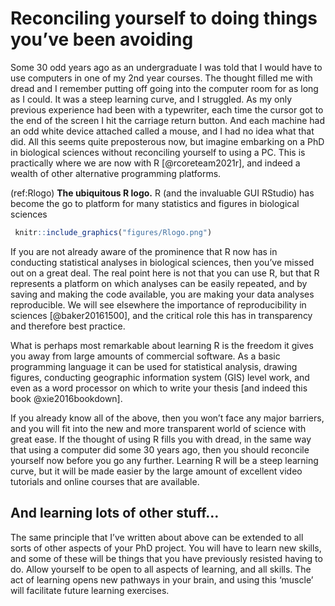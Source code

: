 # Reconciling yourself to doing things you've been avoiding {#useR}
Some 30 odd years ago as an undergraduate I was told that I would have to use computers in one of my 2nd year courses. The thought filled me with dread and I remember putting off going into the computer room for as long as I could. It was a steep learning curve, and I struggled. As my only previous experience had been with a typewriter, each time the cursor got to the end of the screen I hit the carriage return button. And each machine had an odd white device attached called a mouse, and I had no idea what that did. All this seems quite preposterous now, but imagine embarking on a PhD in biological sciences without reconciling yourself to using a PC. This is practically where we are now with R [@rcoreteam2021r], and indeed a wealth of other alternative programming platforms. 

(ref:Rlogo) **The ubiquitous R logo.** R (and the invaluable GUI RStudio) has become the go to platform for many statistics and figures in biological sciences

```{r Rlogo, out.width = '33%', echo=FALSE, fig.align='centre', fig.cap="(ref:Rlogo)"}
 knitr::include_graphics("figures/Rlogo.png")
```

If you are not already aware of the prominence that R now has in conducting statistical analyses in biological sciences, then you’ve missed out on a great deal. The real point here is not that you can use R, but that R represents a platform on which analyses can be easily repeated, and by saving and making the code available, you are making your data analyses reproducible. We will see elsewhere the importance of reproducibility in sciences [@baker20161500], and the critical role this has in transparency and therefore best practice. 

What is perhaps most remarkable about learning R is the freedom it gives you away from large amounts of commercial software. As a basic programming language it can be used for statistical analysis, drawing figures, conducting geographic information system (GIS) level work, and even as a word processor on which to write your thesis [and indeed this book @xie2016bookdown]. 

If you already know all of the above, then you won’t face any major barriers, and you will fit into the new and more transparent world of science with great ease. If the thought of using R fills you with dread, in the same way that using a computer did some 30 years ago, then you should reconcile yourself now before you go any further. Learning R will be a steep learning curve, but it will be made easier by the large amount of excellent video tutorials and online courses that are available. 

## And learning lots of other stuff...
The same principle that I’ve written about above can be extended to all sorts of other aspects of your PhD project. You will have to learn new skills, and some of these will be things that you have previously resisted having to do. Allow yourself to be open to all aspects of learning, and all skills. The act of learning opens new pathways in your brain, and using this ‘muscle’ will facilitate future learning exercises. 
